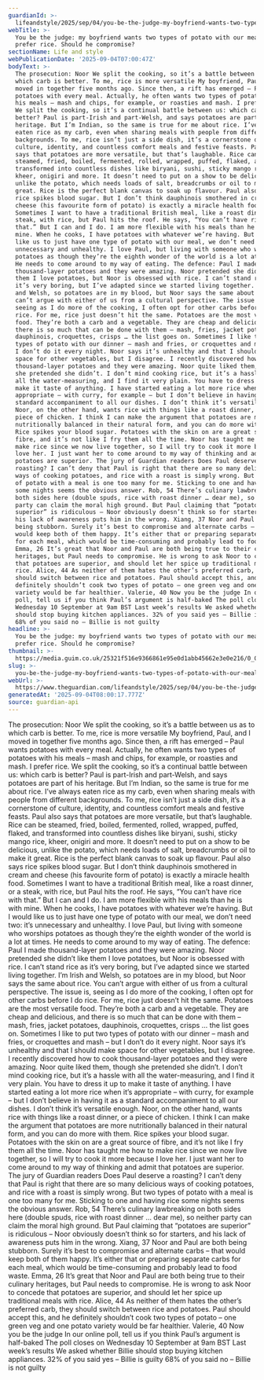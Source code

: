 ```yaml
---
guardianId: >-
  lifeandstyle/2025/sep/04/you-be-the-judge-my-boyfriend-wants-two-types-of-potato-with-our-meals-but-i-prefer-rice-should-he-compromise
webTitle: >-
  You be the judge: my boyfriend wants two types of potato with our meals, but I
  prefer rice. Should he compromise?
sectionName: Life and style
webPublicationDate: '2025-09-04T07:00:47Z'
bodyText: >-
  The prosecution: Noor We split the cooking, so it’s a battle between us as to
  which carb is better. To me, rice is more versatile My boyfriend, Paul, and I
  moved in together five months ago. Since then, a rift has emerged – Paul wants
  potatoes with every meal. Actually, he often wants two types of potatoes with
  his meals – mash and chips, for example, or roasties and mash. I prefer rice.
  We split the cooking, so it’s a continual battle between us: which carb is
  better? Paul is part-Irish and part-Welsh, and says potatoes are part of his
  heritage. But I’m Indian, so the same is true for me about rice. I’ve always
  eaten rice as my carb, even when sharing meals with people from different
  backgrounds. To me, rice isn’t just a side dish, it’s a cornerstone of
  culture, identity, and countless comfort meals and festive feasts. Paul also
  says that potatoes are more versatile, but that’s laughable. Rice can be
  steamed, fried, boiled, fermented, rolled, wrapped, puffed, flaked, and
  transformed into countless dishes like biryani, sushi, sticky mango rice,
  kheer, onigiri and more. It doesn’t need to put on a show to be delicious,
  unlike the potato, which needs loads of salt, breadcrumbs or oil to make it
  great. Rice is the perfect blank canvas to soak up flavour. Paul also says
  rice spikes blood sugar. But I don’t think dauphinois smothered in cream and
  cheese (his favourite form of potato) is exactly a miracle health food.
  Sometimes I want to have a traditional British meal, like a roast dinner, or a
  steak, with rice, but Paul hits the roof. He says, “You can’t have rice with
  that.” But I can and I do. I am more flexible with his meals than he is with
  mine. When he cooks, I have potatoes with whatever we’re having. But I would
  like us to just have one type of potato with our meal, we don’t need two: it’s
  unnecessary and unhealthy. I love Paul, but living with someone who worships
  potatoes as though they’re the eighth wonder of the world is a lot at times.
  He needs to come around to my way of eating. The defence: Paul I made
  thousand-layer potatoes and they were amazing. Noor pretended she didn’t like
  them I love potatoes, but Noor is obsessed with rice. I can’t stand rice as
  it’s very boring, but I’ve adapted since we started living together. I’m Irish
  and Welsh, so potatoes are in my blood, but Noor says the same about rice. You
  can’t argue with either of us from a cultural perspective. The issue is,
  seeing as I do more of the cooking, I often opt for other carbs before I do
  rice. For me, rice just doesn’t hit the same. Potatoes are the most versatile
  food. They’re both a carb and a vegetable. They are cheap and delicious, and
  there is so much that can be done with them – mash, fries, jacket potatoes,
  dauphinois, croquettes, crisps … the list goes on. Sometimes I like to put two
  types of potato with our dinner – mash and fries, or croquettes and mash – but
  I don’t do it every night. Noor says it’s unhealthy and that I should make
  space for other vegetables, but I disagree. I recently discovered how to cook
  thousand-layer potatoes and they were amazing. Noor quite liked them, though
  she pretended she didn’t. I don’t mind cooking rice, but it’s a hassle with
  all the water-measuring, and I find it very plain. You have to dress it up to
  make it taste of anything. I have started eating a lot more rice when it’s
  appropriate – with curry, for example – but I don’t believe in having it as a
  standard accompaniment to all our dishes. I don’t think it’s versatile enough.
  Noor, on the other hand, wants rice with things like a roast dinner, or a
  piece of chicken. I think I can make the argument that potatoes are more
  nutritionally balanced in their natural form, and you can do more with them.
  Rice spikes your blood sugar. Potatoes with the skin on are a great source of
  fibre, and it’s not like I fry them all the time. Noor has taught me how to
  make rice since we now live together, so I will try to cook it more because I
  love her. I just want her to come around to my way of thinking and admit that
  potatoes are superior. The jury of Guardian readers Does Paul deserve a
  roasting? I can’t deny that Paul is right that there are so many delicious
  ways of cooking potatoes, and rice with a roast is simply wrong. But two types
  of potato with a meal is one too many for me. Sticking to one and having rice
  some nights seems the obvious answer. Rob, 54 There’s culinary lawbreaking on
  both sides here (double spuds, rice with roast dinner … dear me), so neither
  party can claim the moral high ground. But Paul claiming that “potatoes are
  superior” is ridiculous – Noor obviously doesn’t think so for starters, and
  his lack of awareness puts him in the wrong. Xiang, 37 Noor and Paul are both
  being stubborn. Surely it’s best to compromise and alternate carbs – that
  would keep both of them happy. It’s either that or preparing separate carbs
  for each meal, which would be time-consuming and probably lead to food waste.
  Emma, 26 It’s great that Noor and Paul are both being true to their culinary
  heritages, but Paul needs to compromise. He is wrong to ask Noor to concede
  that potatoes are superior, and should let her spice up traditional meals with
  rice. Alice, 44 As neither of them hates the other’s preferred carb, they
  should switch between rice and potatoes. Paul should accept this, and he
  definitely shouldn’t cook two types of potato – one green veg and one potato
  variety would be far healthier. Valerie, 40 Now you be the judge In our online
  poll, tell us if you think Paul’s argument is half-baked The poll closes on
  Wednesday 10 September at 9am BST Last week’s results We asked whether Billie
  should stop buying kitchen appliances. 32% of you said yes – Billie is guilty
  68% of you said no – Billie is not guilty
headline: >-
  You be the judge: my boyfriend wants two types of potato with our meals, but I
  prefer rice. Should he compromise?
thumbnail: >-
  https://media.guim.co.uk/25321f516e9366861e95e0d1abb45662e3e0e216/0_0_2100_1680/500.jpg
slug: >-
  you-be-the-judge-my-boyfriend-wants-two-types-of-potato-with-our-meals-but-i-prefer-rice-should-he-compromise
webUrl: >-
  https://www.theguardian.com/lifeandstyle/2025/sep/04/you-be-the-judge-my-boyfriend-wants-two-types-of-potato-with-our-meals-but-i-prefer-rice-should-he-compromise
generatedAt: '2025-09-04T08:00:17.777Z'
source: guardian-api
---
```

The prosecution: Noor We split the cooking, so it’s a battle between us as to which carb is better. To me, rice is more versatile My boyfriend, Paul, and I moved in together five months ago. Since then, a rift has emerged – Paul wants potatoes with every meal. Actually, he often wants two types of potatoes with his meals – mash and chips, for example, or roasties and mash. I prefer rice. We split the cooking, so it’s a continual battle between us: which carb is better? Paul is part-Irish and part-Welsh, and says potatoes are part of his heritage. But I’m Indian, so the same is true for me about rice. I’ve always eaten rice as my carb, even when sharing meals with people from different backgrounds. To me, rice isn’t just a side dish, it’s a cornerstone of culture, identity, and countless comfort meals and festive feasts. Paul also says that potatoes are more versatile, but that’s laughable. Rice can be steamed, fried, boiled, fermented, rolled, wrapped, puffed, flaked, and transformed into countless dishes like biryani, sushi, sticky mango rice, kheer, onigiri and more. It doesn’t need to put on a show to be delicious, unlike the potato, which needs loads of salt, breadcrumbs or oil to make it great. Rice is the perfect blank canvas to soak up flavour. Paul also says rice spikes blood sugar. But I don’t think dauphinois smothered in cream and cheese (his favourite form of potato) is exactly a miracle health food. Sometimes I want to have a traditional British meal, like a roast dinner, or a steak, with rice, but Paul hits the roof. He says, “You can’t have rice with that.” But I can and I do. I am more flexible with his meals than he is with mine. When he cooks, I have potatoes with whatever we’re having. But I would like us to just have one type of potato with our meal, we don’t need two: it’s unnecessary and unhealthy. I love Paul, but living with someone who worships potatoes as though they’re the eighth wonder of the world is a lot at times. He needs to come around to my way of eating. The defence: Paul I made thousand-layer potatoes and they were amazing. Noor pretended she didn’t like them I love potatoes, but Noor is obsessed with rice. I can’t stand rice as it’s very boring, but I’ve adapted since we started living together. I’m Irish and Welsh, so potatoes are in my blood, but Noor says the same about rice. You can’t argue with either of us from a cultural perspective. The issue is, seeing as I do more of the cooking, I often opt for other carbs before I do rice. For me, rice just doesn’t hit the same. Potatoes are the most versatile food. They’re both a carb and a vegetable. They are cheap and delicious, and there is so much that can be done with them – mash, fries, jacket potatoes, dauphinois, croquettes, crisps … the list goes on. Sometimes I like to put two types of potato with our dinner – mash and fries, or croquettes and mash – but I don’t do it every night. Noor says it’s unhealthy and that I should make space for other vegetables, but I disagree. I recently discovered how to cook thousand-layer potatoes and they were amazing. Noor quite liked them, though she pretended she didn’t. I don’t mind cooking rice, but it’s a hassle with all the water-measuring, and I find it very plain. You have to dress it up to make it taste of anything. I have started eating a lot more rice when it’s appropriate – with curry, for example – but I don’t believe in having it as a standard accompaniment to all our dishes. I don’t think it’s versatile enough. Noor, on the other hand, wants rice with things like a roast dinner, or a piece of chicken. I think I can make the argument that potatoes are more nutritionally balanced in their natural form, and you can do more with them. Rice spikes your blood sugar. Potatoes with the skin on are a great source of fibre, and it’s not like I fry them all the time. Noor has taught me how to make rice since we now live together, so I will try to cook it more because I love her. I just want her to come around to my way of thinking and admit that potatoes are superior. The jury of Guardian readers Does Paul deserve a roasting? I can’t deny that Paul is right that there are so many delicious ways of cooking potatoes, and rice with a roast is simply wrong. But two types of potato with a meal is one too many for me. Sticking to one and having rice some nights seems the obvious answer. Rob, 54 There’s culinary lawbreaking on both sides here (double spuds, rice with roast dinner … dear me), so neither party can claim the moral high ground. But Paul claiming that “potatoes are superior” is ridiculous – Noor obviously doesn’t think so for starters, and his lack of awareness puts him in the wrong. Xiang, 37 Noor and Paul are both being stubborn. Surely it’s best to compromise and alternate carbs – that would keep both of them happy. It’s either that or preparing separate carbs for each meal, which would be time-consuming and probably lead to food waste. Emma, 26 It’s great that Noor and Paul are both being true to their culinary heritages, but Paul needs to compromise. He is wrong to ask Noor to concede that potatoes are superior, and should let her spice up traditional meals with rice. Alice, 44 As neither of them hates the other’s preferred carb, they should switch between rice and potatoes. Paul should accept this, and he definitely shouldn’t cook two types of potato – one green veg and one potato variety would be far healthier. Valerie, 40 Now you be the judge In our online poll, tell us if you think Paul’s argument is half-baked The poll closes on Wednesday 10 September at 9am BST Last week’s results We asked whether Billie should stop buying kitchen appliances. 32% of you said yes – Billie is guilty 68% of you said no – Billie is not guilty
